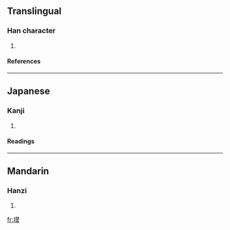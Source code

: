 ==Translingual==
===Han character===
{{Han char|rn=32|rad=土|as=11|sn=14|four=4413<sub>4</sub>|canj=土廿日大 (GTAK)}}
# {{defn|Han|sort=土11}}
====References====
{{Han ref|kx=0237.060|dkj=05398|dj=0475.130|hdz=10478.010|uh=587B|ud=22651|bh=E166|bd=57702}}
----
==Japanese==
===Kanji===
{{ja-kanji|grade=|rs=土11}}
# {{defn|Japanese}} 
====Readings====
{{ja-readings|on=[[ばく]] (baku), [[まく]] (maku)|kun=[[ちり]] (chiri)}}
----
==Mandarin==
===Hanzi===
{{cmn-hanzi|pin=[[dié]] (die2), [[mò]] (mo4)|wg=tieh<sup>2</sup>, mo<sup>4</sup>}}
# {{defn|Mandarin}}

[[fr:塻]]